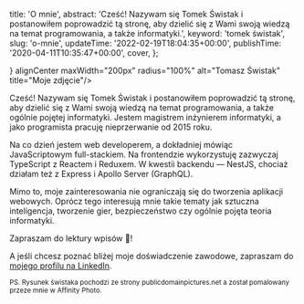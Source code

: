 
  title: 'O mnie',
  abstract:
    'Cześć! Nazywam się Tomek Świstak i postanowiłem poprowadzić tą stronę, aby dzielić się z Wami swoją wiedzą na temat programowania, a także informatyki.',
  keyword: 'tomek świstak',
  slug: 'o-mnie',
  updateTime: '2022-02-19T18:04:35+00:00',
  publishTime: '2020-04-11T10:35:47+00:00',
  cover,
};

<p></p>
<Image image={photo} caption={<></>} alignCenter maxWidth="200px" radius="100%" alt="Tomasz Świstak" title="Moje zdjęcie"/>

Cześć! Nazywam się Tomek Świstak i postanowiłem poprowadzić tą stronę, aby dzielić się z Wami swoją wiedzą na temat programowania, a także ogólnie pojętej informatyki. Jestem magistrem inżynierem informatyki, a jako programista pracuję nieprzerwanie od 2015 roku.

Na co dzień jestem web developerem, a dokładniej mówiąc JavaScriptowym full-stackiem. Na frontendzie wykorzystuję zazwyczaj TypeScript z Reactem i Reduxem. W kwestii backendu — NestJS, chociaż działam też z Express i Apollo Server (GraphQL).

Mimo to, moje zainteresowania nie ograniczają się do tworzenia aplikacji webowych. Oprócz tego interesują mnie takie tematy jak sztuczna inteligencja, tworzenie gier, bezpieczeństwo czy ogólnie pojęta teoria informatyki.

Zapraszam do lektury wpisów 🙂!

A jeśli chcesz poznać bliżej moje doświadczenie zawodowe, zapraszam do [mojego profilu na LinkedIn](https://www.linkedin.com/in/tomasz-swistak/).

<small>
  PS. Rysunek świstaka pochodzi ze strony publicdomainpictures.net a został
  pomalowany przeze mnie w Affinity Photo.
</small>
